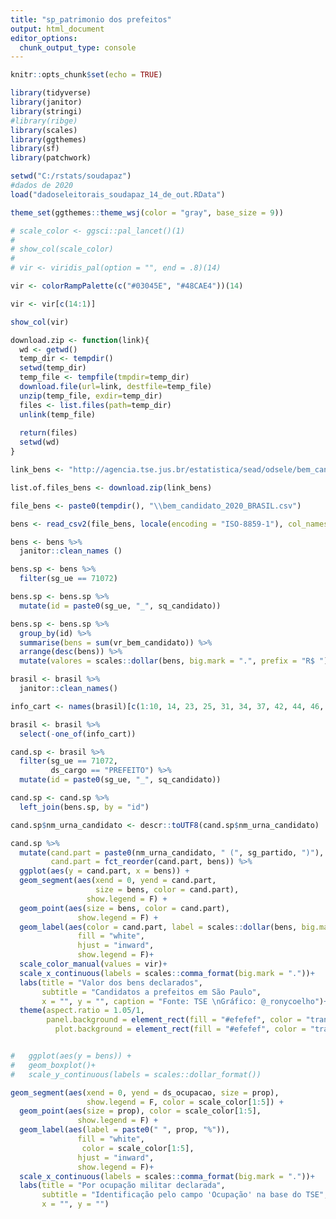 ---
title: "sp_patrimonio dos prefeitos"
output: html_document
editor_options: 
  chunk_output_type: console
---

```{r setup, include=FALSE}
knitr::opts_chunk$set(echo = TRUE)
```

```{r}
library(tidyverse)
library(janitor)
library(stringi)
#library(ribge)
library(scales)
library(ggthemes)
library(sf)
library(patchwork)
```

```{r}
setwd("C:/rstats/soudapaz")
#dados de 2020
load("dadoseleitorais_soudapaz_14_de_out.RData")
```

```{r}
theme_set(ggthemes::theme_wsj(color = "gray", base_size = 9))

# scale_color <- ggsci::pal_lancet()(1)
# 
# show_col(scale_color)
# 
# vir <- viridis_pal(option = "", end = .8)(14)

vir <- colorRampPalette(c("#03045E", "#48CAE4"))(14)

vir <- vir[c(14:1)]

show_col(vir)

```

```{r}
download.zip <- function(link){
  wd <- getwd()
  temp_dir <- tempdir()
  setwd(temp_dir)
  temp_file <- tempfile(tmpdir=temp_dir)
  download.file(url=link, destfile=temp_file)
  unzip(temp_file, exdir=temp_dir)
  files <- list.files(path=temp_dir)
  unlink(temp_file)
  
  return(files) 
  setwd(wd)
}
```


```{r}
link_bens <- "http://agencia.tse.jus.br/estatistica/sead/odsele/bem_candidato/bem_candidato_2020.zip"

list.of.files_bens <- download.zip(link_bens)

file_bens <- paste0(tempdir(), "\\bem_candidato_2020_BRASIL.csv")

bens <- read_csv2(file_bens, locale(encoding = "ISO-8859-1"), col_names = T, col_types = NULL)
```

```{r}
bens <- bens %>% 
  janitor::clean_names ()
```

```{r}
bens.sp <- bens %>%
  filter(sg_ue == 71072)

bens.sp <- bens.sp %>% 
  mutate(id = paste0(sg_ue, "_", sq_candidato))

bens.sp <- bens.sp %>% 
  group_by(id) %>% 
  summarise(bens = sum(vr_bem_candidato)) %>% 
  arrange(desc(bens)) %>% 
  mutate(valores = scales::dollar(bens, big.mark = ".", prefix = "R$ "))
```

```{r}
brasil <- brasil %>% 
  janitor::clean_names()

info_cart <- names(brasil)[c(1:10, 14, 23, 25, 31, 34, 37, 42, 44, 46, 48, 50, 53, 61)]

brasil <- brasil %>% 
  select(-one_of(info_cart))

cand.sp <- brasil %>%
  filter(sg_ue == 71072,
         ds_cargo == "PREFEITO") %>%  
  mutate(id = paste0(sg_ue, "_", sq_candidato)) 

cand.sp <- cand.sp %>% 
  left_join(bens.sp, by = "id")
```

```{r}
cand.sp$nm_urna_candidato <- descr::toUTF8(cand.sp$nm_urna_candidato) 

```


```{r}
cand.sp %>%
  mutate(cand.part = paste0(nm_urna_candidato, " (", sg_partido, ")"),
         cand.part = fct_reorder(cand.part, bens)) %>% 
  ggplot(aes(y = cand.part, x = bens)) + 
  geom_segment(aes(xend = 0, yend = cand.part, 
                   size = bens, color = cand.part),
                 show.legend = F) +
  geom_point(aes(size = bens, color = cand.part),
               show.legend = F) +
  geom_label(aes(color = cand.part, label = scales::dollar(bens, big.mark = ".", prefix = "R$ ")), 
               fill = "white",
               hjust = "inward",
               show.legend = F)+
  scale_color_manual(values = vir)+
  scale_x_continuous(labels = scales::comma_format(big.mark = "."))+
  labs(title = "Valor dos bens declarados",
       subtitle = "Candidatos a prefeitos em São Paulo",
       x = "", y = "", caption = "Fonte: TSE \nGráfico: @_ronycoelho")+
  theme(aspect.ratio = 1.05/1,
        panel.background = element_rect(fill = "#efefef", color = "transparent"),
          plot.background = element_rect(fill = "#efefef", color = "transparent"))


#   ggplot(aes(y = bens)) +
#   geom_boxplot()+
#   scale_y_continuous(labels = scales::dollar_format())
```

```{r}
geom_segment(aes(xend = 0, yend = ds_ocupacao, size = prop),
                 show.legend = F, color = scale_color[1:5]) +
  geom_point(aes(size = prop), color = scale_color[1:5],
               show.legend = F) +
  geom_label(aes(label = paste0(" ", prop, "%")), 
               fill = "white",
                color = scale_color[1:5],
               hjust = "inward",
               show.legend = F)+
  scale_x_continuous(labels = scales::comma_format(big.mark = "."))+
  labs(title = "Por ocupação militar declarada",
       subtitle = "Identificação pelo campo 'Ocupação' na base do TSE",
       x = "", y = "")
```

